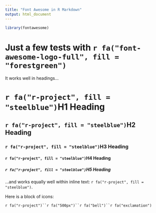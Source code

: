 ```yaml
---
title: "Font Awesome in R Markdown"
output: html_document
---
```


```r
library(fontawesome)
```

# Just a few tests with `r fa("font-awesome-logo-full", fill = "forestgreen")`

It works well in headings...

# `r fa("r-project", fill = "steelblue")`H1 Heading

## `r fa("r-project", fill = "steelblue")`H2 Heading

### `r fa("r-project", fill = "steelblue")`H3 Heading

#### `r fa("r-project", fill = "steelblue")`H4 Heading

##### `r fa("r-project", fill = "steelblue")`H5 Heading

...and works equally well within inline text: `r fa("r-project", fill = "steelblue")`.

Here is a block of icons:

`r fa("r-project")``r fa("500px")``r fa("bell")``r fa("exclamation")`



